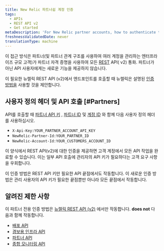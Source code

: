 ```yaml
---
title: New Relic 파트너쉽 계정 인증
tags:
  - APIs
  - REST API v2
  - Get started
metaDescription: 'For New Relic partner accounts, how to authenticate to our REST API (v2).'
freshnessValidatedDate: never
translationType: machine
---
```


이 접근 방식은 파트너(및 파트너 관계 구조를 사용하여 여러 계정을 관리하는 엔터프라이즈 규모 고객)가 파트너 자격 증명을 사용하여 모든 [REST](https://api.newrelic.com/) API( v2) 통화. 파트너가 아닌 API 사용자에게는 새로운 기능을 제공하지 않습니다.

<InlinePopover type="userKey"/>이 필요한 뉴렐릭 REST API (v2)에서 엔드포인트를 호출할 때 뉴렐릭은 설명된 [인증 방법을](/docs/apis/rest-api-v2/requirements/admins-api-key-partnerships#Partners) 사용할 것을 제안합니다.

## 사용자 정의 헤더 및 API 호출 [#Partners]

API를 호출할 때 [파트너 API 키](/docs/accounts-partnerships/partnerships/partner-api/partner-api-reference#the-api-key) , [파트너 ID](/docs/accounts-partnerships/partnerships/partner-api/partner-api-reference#partner-id) 및 [계정 ID](/docs/accounts-partnerships/accounts/account-setup/account-id) 와 함께 다음 사용자 정의 헤더를 사용하십시오.

* `X-Api-Key:YOUR_PARTNER_ACCOUNT_API_KEY`
* `NewRelic-Partner-Id:YOUR_PARTNER_ID`
* `NewRelic-Account-Id:YOUR_CUSTOMERS_ACCOUNT_ID`

이 양식에서 REST API(v2)에 대한 인증을 제공하면 고객 계정에서 모든 API 작업을 완료할 수 있습니다. 이는 일부 API 호출에 관리자의 API 키가 필요하다는 고객 요구 사항을 우회합니다.

이 인증 방법은 REST API 키만 필요한 API 끝점에서도 작동합니다. 이 새로운 인증 방법은 관리 사용자의 API 키가 필요한 끝점뿐만 아니라 모든 끝점에서 작동합니다.

## 알려진 제한 사항

이 파트너 전용 인증 방법은 [뉴렐릭 REST API (v2)](https://api.newrelic.com/) 에서만 작동합니다. <DNT>**does not**</DNT> 다음과 함께 작동합니다.

* [배포 API](/docs/apm/new-relic-apm/maintenance/deployment-notifications#api)
* [경보용 인프라 API](/docs/infrastructure/new-relic-infrastructure/infrastructure-alert-conditions/rest-api-calls-new-relic-infrastructure-alerts)
* [파트너 API](/docs/accounts-partnerships/partnerships/partner-api/partner-api-reference)
* [종합 모니터링 API](/docs/apis/synthetics-rest-api/monitor-examples/manage-synthetics-monitors-rest-api)